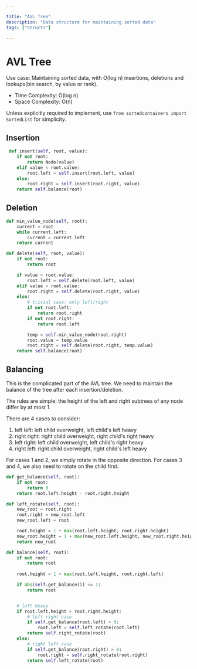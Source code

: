```yaml
---

title: "AVL Tree"
description: "Data structure for maintaining sorted data"
tags: ["structs"]

---
```


# AVL Tree

Use case: Maintaining sorted data, with O(log n) insertions, deletions and lookups(bin search, by value or rank).

- Time Complexity: O(log n)
- Space Complexity: O(n)

Unless explicitly required to implement, use `from sortedcontainers import SortedList` for simplicity.

## Insertion

```python
 def insert(self, root, value):
    if not root:
        return Node(value)
    elif value < root.value:
        root.left = self.insert(root.left, value)
    else:
        root.right = self.insert(root.right, value)
    return self.balance(root)
```

## Deletion

```python
def min_value_node(self, root):
    current = root
    while current.left:
        current = current.left
    return current

def delete(self, root, value):
    if not root:
        return root

    if value < root.value:
        root.left = self.delete(root.left, value)
    elif value > root.value:
        root.right = self.delete(root.right, value)
    else:
        # trivial case: only left/right
        if not root.left:
            return root.right
        if not root.right:
            return root.left

        temp = self.min_value_node(root.right)
        root.value = temp.value
        root.right = self.delete(root.right, temp.value)
    return self.balance(root)
```

## Balancing

This is the complicated part of the AVL tree. We need to maintain the balance of the tree after each insertion/deletion.

The rules are simple: the height of the left and right subtrees of any node differ by at most 1.

There are 4 cases to consider:

1. left left: left child overweight, left child's left heavy
2. right right: right child overweight, right child's right heavy
3. left right: left child overweight, left child's right heavy
4. right left: right child overweight, right child's left heavy

For cases 1 and 2, we simply rotate in the opposite direction.
For cases 3 and 4, we also need to rotate on the child first.

```python
def get_balance(self, root):
    if not root:
        return 0
    return root.left.height - root.right.height

def left_rotate(self, root):
    new_root = root.right
    root.right = new_root.left
    new_root.left = root

    root.height = 1 + max(root.left.height, root.right.height)
    new_root.height = 1 + max(new_root.left.height, new_root.right.height)
    return new_root

def balance(self, root):
    if not root:
        return root
    
    root.height = 1 + max(root.left.height, root.right.left)

    if abs(self.get_balance()) <= 1:
        return root


    # left heavy
    if root.left.height > root.right.height:
        # left right case
        if self.get_balance(root.left) < 0:
            root.left = self.left_rotate(root.left)
        return self.right_rotate(root)
    else:
        # right left case
        if self.get_balance(root.right) > 0:
            root.right = self.right_rotate(root.right)
        return self.left_rotate(root)
```
